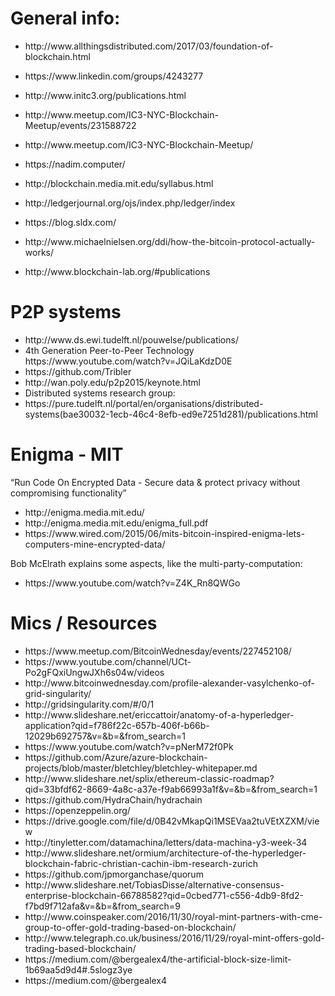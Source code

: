 
# General info:

- http://www.allthingsdistributed.com/2017/03/foundation-of-blockchain.html
- https://www.linkedin.com/groups/4243277
- http://www.initc3.org/publications.html
- http://www.meetup.com/IC3-NYC-Blockchain-Meetup/events/231588722
- http://www.meetup.com/IC3-NYC-Blockchain-Meetup/
- https://nadim.computer/
- http://blockchain.media.mit.edu/syllabus.html
- http://ledgerjournal.org/ojs/index.php/ledger/index
- https://blog.sldx.com/
- http://www.michaelnielsen.org/ddi/how-the-bitcoin-protocol-actually-works/


- http://www.blockchain-lab.org/#publications

# P2P systems

- http://www.ds.ewi.tudelft.nl/pouwelse/publications/
- 4th Generation Peer-to-Peer Technology https://www.youtube.com/watch?v=JQiLaKdzD0E
- https://github.com/Tribler
- http://wan.poly.edu/p2p2015/keynote.html
- Distributed systems research group:
- https://pure.tudelft.nl/portal/en/organisations/distributed-systems(bae30032-1ecb-46c4-8efb-ed9e7251d281)/publications.html


# Enigma - MIT

"Run Code On Encrypted Data - Secure data & protect privacy without compromising functionality”

- http://enigma.media.mit.edu/
- http://enigma.media.mit.edu/enigma_full.pdf
- https://www.wired.com/2015/06/mits-bitcoin-inspired-enigma-lets-computers-mine-encrypted-data/

Bob McElrath explains some aspects, like the multi-party-computation:

- https://www.youtube.com/watch?v=Z4K_Rn8QWGo


# Mics / Resources

- https://www.meetup.com/BitcoinWednesday/events/227452108/
- https://www.youtube.com/channel/UCt-Po2gFQxiUngwJXh6s04w/videos 
- http://www.bitcoinwednesday.com/profile-alexander-vasylchenko-of-grid-singularity/ 
- http://gridsingularity.com/#/0/1
- http://www.slideshare.net/ericcattoir/anatomy-of-a-hyperledger-application?qid=f786f22c-657b-406f-b66b-12029b692757&v=&b=&from_search=1 
- https://www.youtube.com/watch?v=pNerM72f0Pk 
- https://github.com/Azure/azure-blockchain-projects/blob/master/bletchley/bletchley-whitepaper.md 
- http://www.slideshare.net/splix/ethereum-classic-roadmap?qid=33bfdf62-8669-4a8c-a37e-f9ab66993a1f&v=&b=&from_search=1 
- https://github.com/HydraChain/hydrachain 
- https://openzeppelin.org/ 
- https://drive.google.com/file/d/0B42vMkapQi1MSEVaa2tuVEtXZXM/view
- http://tinyletter.com/datamachina/letters/data-machina-y3-week-34 
- http://www.slideshare.net/ormium/architecture-of-the-hyperledger-blockchain-fabric-christian-cachin-ibm-research-zurich 
- https://github.com/jpmorganchase/quorum 
- http://www.slideshare.net/TobiasDisse/alternative-consensus-enterprise-blockchain-66788582?qid=0cbed771-c556-4db9-8fd2-f7bd9f712afa&v=&b=&from_search=9
- http://www.coinspeaker.com/2016/11/30/royal-mint-partners-with-cme-group-to-offer-gold-trading-based-on-blockchain/ 
- http://www.telegraph.co.uk/business/2016/11/29/royal-mint-offers-gold-trading-based-blockchain/ 
- https://medium.com/@bergealex4/the-artificial-block-size-limit-1b69aa5d9d4#.5slogz3ye 
- https://medium.com/@bergealex4



